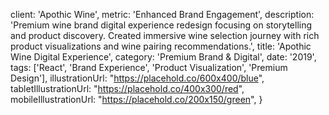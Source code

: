 
  client: 'Apothic Wine',
  metric: 'Enhanced Brand Engagement',
  description: 'Premium wine brand digital experience redesign focusing on storytelling and product discovery. Created immersive wine selection journey with rich product visualizations and wine pairing recommendations.',
  title: 'Apothic Wine Digital Experience',
  category: 'Premium Brand & Digital',
  date: '2019',
  tags: ['React', 'Brand Experience', 'Product Visualization', 'Premium Design'],
  illustrationUrl: "https://placehold.co/600x400/blue",
  tabletIllustrationUrl: "https://placehold.co/400x300/red",
  mobileIllustrationUrl: "https://placehold.co/200x150/green",
}

<ProjectMetadata
  client={metadata.client}
  metric={metadata.metric}
  category={metadata.category}
  date={metadata.date}
  tags={metadata.tags}
/>
